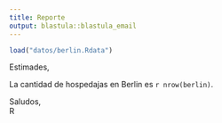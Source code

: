 ```yaml
---
title: Reporte 
output: blastula::blastula_email
--- 
```

 
```r
load("datos/berlin.Rdata")
```
Estimades,

La cantidad de hospedajas en Berlin es `r nrow(berlin)`.

Saludos,  
R